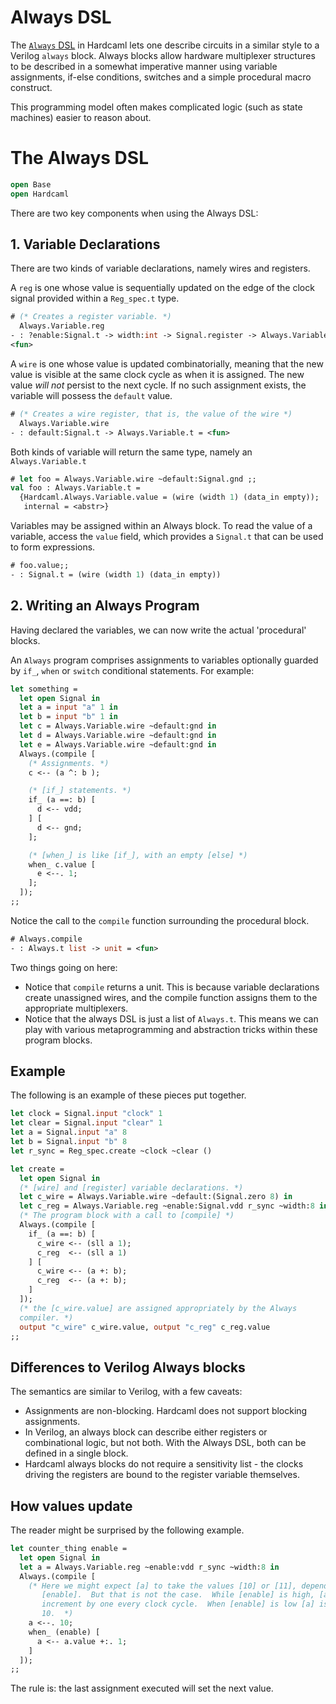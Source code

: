 # Always DSL

<!--
```ocaml
# Hardcaml.Caller_id.set_mode Disabled
- : unit = ()
```
-->

The [`Always` DSL](https://ocaml.janestreet.com/ocaml-core/latest/doc/hardcaml/Hardcaml/Always/index.html)
in Hardcaml lets one describe circuits
in a similar style to a Verilog `always` block. Always blocks allow
hardware multiplexer structures to be described in a somewhat
imperative manner using variable assignments, if-else conditions,
switches and a simple procedural macro construct.

This programming model often makes complicated logic (such as 
state machines) easier to reason about.

# The Always DSL

```ocaml
open Base
open Hardcaml
```

There are two key components when using the Always DSL:

## 1. Variable Declarations

There are two kinds of variable declarations, namely wires and
registers.

A `reg` is one whose value is sequentially updated on the edge of the
clock signal provided within a `Reg_spec.t` type.

```ocaml
# (* Creates a register variable. *)
  Always.Variable.reg
- : ?enable:Signal.t -> width:int -> Signal.register -> Always.Variable.t =
<fun>
```

A `wire` is one whose value is updated combinatorially, meaning that
the new value is visible at the same clock cycle as when it is
assigned. The new value _will not_ persist to the next cycle. If no
such assignment exists, the variable will possess the `default` value.

```ocaml
# (* Creates a wire register, that is, the value of the wire *)
  Always.Variable.wire
- : default:Signal.t -> Always.Variable.t = <fun>
```

Both kinds of variable will return the same type, namely an `Always.Variable.t`

```ocaml
# let foo = Always.Variable.wire ~default:Signal.gnd ;;
val foo : Always.Variable.t =
  {Hardcaml.Always.Variable.value = (wire (width 1) (data_in empty));
   internal = <abstr>}
```

Variables may be assigned within an Always block. To read the value
of a variable, access the `value` field, which provides a `Signal.t`
that can be used to form expressions.

```ocaml
# foo.value;;
- : Signal.t = (wire (width 1) (data_in empty))
```

## 2. Writing an Always Program


Having declared the variables, we can now write the actual
'procedural' blocks. 

An `Always` program comprises assignments to variables optionally
guarded by `if_`, `when` or `switch` conditional statements. For example:

```ocaml
let something =
  let open Signal in
  let a = input "a" 1 in
  let b = input "b" 1 in
  let c = Always.Variable.wire ~default:gnd in
  let d = Always.Variable.wire ~default:gnd in
  let e = Always.Variable.wire ~default:gnd in
  Always.(compile [
    (* Assignments. *)
    c <-- (a ^: b );

    (* [if_] statements. *)
    if_ (a ==: b) [
      d <-- vdd;
    ] [
      d <-- gnd;
    ];

    (* [when_] is like [if_], with an empty [else] *)
    when_ c.value [
      e <--. 1;
    ];
  ]);
;;

```

Notice the call to the `compile` function surrounding the procedural
block.

```ocaml
# Always.compile
- : Always.t list -> unit = <fun>
```

Two things going on here:

- Notice that `compile` returns a unit. This is because variable
  declarations create unassigned wires, and the compile function assigns them 
  to the appropriate multiplexers.
- Notice that the always DSL is just a list of `Always.t`. This
  means we can play with various metaprogramming and abstraction
  tricks within these program blocks.

## Example

The following is an example of these pieces put together.

```ocaml
let clock = Signal.input "clock" 1
let clear = Signal.input "clear" 1
let a = Signal.input "a" 8
let b = Signal.input "b" 8
let r_sync = Reg_spec.create ~clock ~clear ()

let create =
  let open Signal in
  (* [wire] and [register] variable declarations. *)
  let c_wire = Always.Variable.wire ~default:(Signal.zero 8) in
  let c_reg = Always.Variable.reg ~enable:Signal.vdd r_sync ~width:8 in
  (* The program block with a call to [compile] *)
  Always.(compile [
    if_ (a ==: b) [
      c_wire <-- (sll a 1);
      c_reg  <-- (sll a 1)
    ] [
      c_wire <-- (a +: b);
      c_reg  <-- (a +: b);
    ]
  ]);
  (* the [c_wire.value] are assigned appropriately by the Always
  compiler. *)
  output "c_wire" c_wire.value, output "c_reg" c_reg.value
;;
```

## Differences to Verilog Always blocks

The semantics are similar to Verilog, with a few caveats:

- Assignments are non-blocking. Hardcaml does not support blocking
  assignments.
- In Verilog, an always block can describe either registers or
  combinational logic, but not both. With the Always DSL, both can be
  defined in a single block.
- Hardcaml always blocks do not require a sensitivity list - the clocks
  driving the registers are bound to the register variable themselves.

## How values update

The reader might be surprised by the following example.

```ocaml
let counter_thing enable =
  let open Signal in
  let a = Always.Variable.reg ~enable:vdd r_sync ~width:8 in
  Always.(compile [
    (* Here we might expect [a] to take the values [10] or [11], depending on
       [enable].  But that is not the case.  While [enable] is high, [a] will
       increment by one every clock cycle.  When [enable] is low [a] is set to
       10.  *)
    a <--. 10;
    when_ (enable) [
      a <-- a.value +:. 1;
    ]
  ]);
;;
```

The rule is: the last assignment executed will set the next value.
